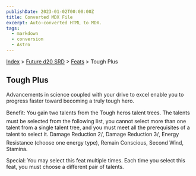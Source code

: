 ```yaml
---
publishDate: 2023-01-02T00:00:00Z
title: Converted MDX File
excerpt: Auto-converted HTML to MDX.
tags:
  - markdown
  - conversion
  - Astro
---
```


[Index](-index) > [Future d20 SRD](future-d20-srd-index) > [Feats](future-d20-srd-feats-index) > Tough Plus

## Tough Plus

Advancements in science coupled with your drive to excel enable you to progress faster toward becoming a truly tough hero.

Benefit: You gain two talents from the Tough heros talent trees. The talents must be selected from the following list, you cannot select more than one talent from a single talent tree, and you must meet all the prerequisites of a talent to select it. Damage Reduction 2/, Damage Reduction 3/, Energy Resistance (choose one energy type), Remain Conscious, Second Wind, Stamina.

Special: You may select this feat multiple times. Each time you select this feat, you must choose a different pair of talents.
